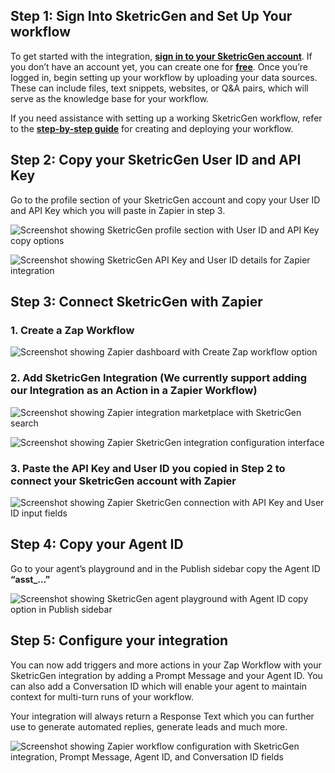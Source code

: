 ## **Step 1: Sign Into SketricGen and Set Up Your workflow**

To get started with the integration, [**sign in to your SketricGen account**](https://app.sketricgen.ai/). If you don’t have an account yet, you can create one for [**free**](https://app.sketricgen.ai/). Once you’re logged in, begin setting up your workflow by uploading your data sources. These can include files, text snippets, websites, or Q&A pairs, which will serve as the knowledge base for your workflow.

If you need assistance with setting up a working SketricGen workflow, refer to the [**step-by-step guide**](https://docs.sketricgen.ai/user-guide/creating-your-first-agent) for creating and deploying your workflow.

## **Step 2: Copy your SketricGen User ID and API Key**

Go to the profile section of your SketricGen account and copy your User ID and API Key which you will paste in Zapier in step 3.

![Screenshot showing SketricGen profile section with User ID and API Key copy options](/images/zapier/screenshot1.png)

![Screenshot showing SketricGen API Key and User ID details for Zapier integration](/images/zapier/screenshot2.png)

## **Step 3: Connect SketricGen with Zapier**

### **1. Create a Zap Workflow**

![Screenshot showing Zapier dashboard with Create Zap workflow option](/images/zapier/screenshot3.png)

### **2. Add SketricGen Integration (We currently support adding our Integration as an Action in a Zapier Workflow)**

![Screenshot showing Zapier integration marketplace with SketricGen search](/images/zapier/screenshot4.png)

![Screenshot showing Zapier SketricGen integration configuration interface](/images/zapier/screenshot5.png)

### **3. Paste the API Key and User ID you copied in Step 2 to connect your SketricGen account with Zapier**

![Screenshot showing Zapier SketricGen connection with API Key and User ID input fields](/images/zapier/screenshot6.png)

## **Step 4: Copy your Agent ID**

Go to your agent’s playground and in the Publish sidebar copy the Agent ID **“asst_…”**

![Screenshot showing SketricGen agent playground with Agent ID copy option in Publish sidebar](/images/zapier/screenshot7.png)

## **Step 5: Configure your integration**

You can now add triggers and more actions in your Zap Workflow with your SketricGen integration by adding a Prompt Message and your Agent ID. You can also add a Conversation ID which will enable your agent to maintain context for multi-turn runs of your workflow. 

Your integration will always return a Response Text which you can further use to generate automated replies, generate leads and much more.

![Screenshot showing Zapier workflow configuration with SketricGen integration, Prompt Message, Agent ID, and Conversation ID fields](/images/zapier/screenshot8.png)
